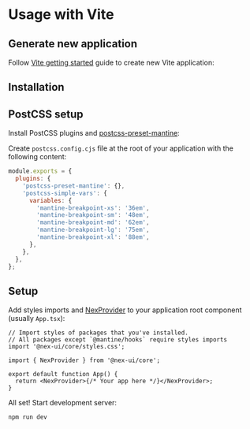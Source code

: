 

# Usage with Vite

<GetTemplates type="vite" />

## Generate new application

Follow [Vite getting started](https://vitejs.dev/guide/) guide to create new Vite application:

<NpmScript
  yarnScript="yarn create vite"
  npmScript="npm create vite@latest"
/>

## Installation

<PackagesInstallation />

## PostCSS setup

Install PostCSS plugins and [postcss-preset-mantine](/styles/postcss-preset):

<InstallScript
  packages="postcss postcss-preset-mantine postcss-simple-vars"
  dev
/>

Create `postcss.config.cjs` file at the root of your application with the following content:

```js
module.exports = {
  plugins: {
    'postcss-preset-mantine': {},
    'postcss-simple-vars': {
      variables: {
        'mantine-breakpoint-xs': '36em',
        'mantine-breakpoint-sm': '48em',
        'mantine-breakpoint-md': '62em',
        'mantine-breakpoint-lg': '75em',
        'mantine-breakpoint-xl': '88em',
      },
    },
  },
};
```

## Setup

Add styles imports and [NexProvider](/theming/mantine-provider/) to your application root component (usually `App.tsx`):

```tsx
// Import styles of packages that you've installed.
// All packages except `@mantine/hooks` require styles imports
import '@nex-ui/core/styles.css';

import { NexProvider } from '@nex-ui/core';

export default function App() {
  return <NexProvider>{/* Your app here */}</NexProvider>;
}
```

All set! Start development server:

```bash
npm run dev
```
